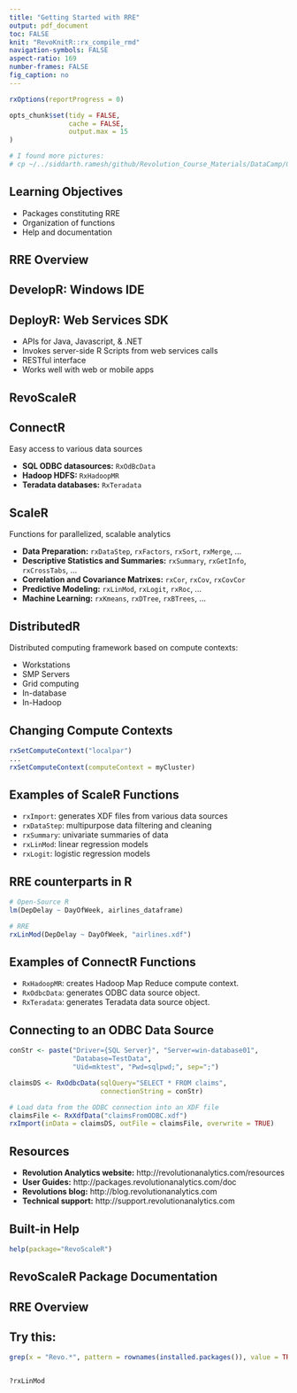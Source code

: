 ```yaml
---
title: "Getting Started with RRE"
output: pdf_document
toc: FALSE
knit: "RevoKnitR::rx_compile_rmd"
navigation-symbols: FALSE
aspect-ratio: 169
number-frames: FALSE
fig_caption: no
---
```



```r

rxOptions(reportProgress = 0)

opts_chunk$set(tidy = FALSE,
               cache = FALSE,
               output.max = 15
)

# I found more pictures:
# cp ~/../siddarth.ramesh/github/Revolution_Course_Materials/DataCamp/Getting_Started_With_RRE/src/images/*.png .

```


## Learning Objectives
* Packages constituting RRE
* Organization of functions
* Help and documentation


## RRE Overview

\center{
  \Oldincludegraphics[height=5.4cm]{images/rre_components.png}
}



## DevelopR: Windows IDE
\center{
  \Oldincludegraphics[height=5.4cm]{images/RPE_screenshot.png}
}




## DeployR: Web Services SDK
* APIs for Java, Javascript, & .NET 
* Invokes server-side R Scripts from web services calls
* RESTful interface
* Works well with web or mobile apps



## RevoScaleR

\center{
  \Oldincludegraphics[height=5.4cm]{images/RevoScaleR_architecture.png}
}




## ConnectR

Easy access to various data sources

* __SQL ODBC datasources:__ `RxOdBcData`
* __Hadoop HDFS:__ `RxHadoopMR`
* __Teradata databases:__ `RxTeradata`

## ScaleR

Functions for parallelized, scalable analytics

* __Data Preparation:__ `rxDataStep`, `rxFactors`, `rxSort`, `rxMerge`, ...
* __Descriptive Statistics and Summaries:__ `rxSummary`, `rxGetInfo`, `rxCrossTabs`, ...
* __Correlation and Covariance Matrixes:__ `rxCor`, `rxCov`, `rxCovCor`
* __Predictive Modeling:__ `rxLinMod`, `rxLogit`, `rxRoc`, ...
* __Machine Learning:__ `rxKmeans`, `rxDTree`, `rxBTrees`, ...
  
## DistributedR

Distributed computing framework based on compute contexts:

* Workstations
* SMP Servers
* Grid computing
* In-database
* In-Hadoop

## Changing Compute Contexts

```r
rxSetComputeContext("localpar")
...
rxSetComputeContext(computeContext = myCluster)
```


## Examples of ScaleR Functions

* `rxImport`: generates XDF files from various data sources
* `rxDataStep`: multipurpose data filtering and cleaning
* `rxSummary`: univariate summaries of data
* `rxLinMod`: linear regression models
* `rxLogit`: logistic regression models
	
## RRE counterparts in R

```r
# Open-Source R
lm(DepDelay ~ DayOfWeek, airlines_dataframe)

# RRE
rxLinMod(DepDelay ~ DayOfWeek, "airlines.xdf")
```

## Examples of ConnectR Functions

* `RxHadoopMR`: creates Hadoop Map Reduce compute context.
* `RxOdbcData`: generates ODBC data source object.
* `RxTeradata`: generates Teradata data source object.


## Connecting to an ODBC Data Source
```r
conStr <- paste("Driver={SQL Server}", "Server=win-database01", 
                "Database=TestData", 
                "Uid=mktest", "Pwd=sqlpwd;", sep=";")

claimsDS <- RxOdbcData(sqlQuery="SELECT * FROM claims",
                       connectionString = conStr)

# Load data from the ODBC connection into an XDF file
claimsFile <- RxXdfData("claimsFromODBC.xdf")
rxImport(inData = claimsDS, outFile = claimsFile, overwrite = TRUE)
```


## Resources

* __Revolution Analytics website:__ http://revolutionanalytics.com/resources
* __User Guides:__ http://packages.revolutionanalytics.com/doc
* __Revolutions blog:__ http://blog.revolutionanalytics.com
* __Technical support:__ http://support.revolutionanalytics.com

## Built-in Help

```r
help(package="RevoScaleR")
```

## RevoScaleR Package Documentation

\center{
  \Oldincludegraphics[height=5.4cm]{images/RevoScaleR_help.png}
}





## RRE Overview

\center{
  \Oldincludegraphics[height=5.4cm]{images/rre_components.png}
}





## Try this:

```r
grep(x = "Revo.*", pattern = rownames(installed.packages()), value = TRUE)


?rxLinMod
```
